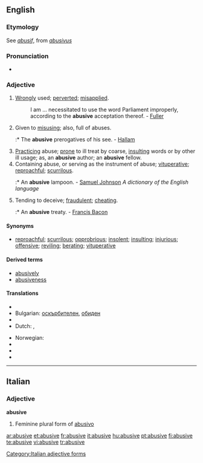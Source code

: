 ==English==

===Etymology===
See {{etyl|fr}} ''[[abusif]]'', from {{etyl|la}} ''[[abusivus]]''

===Pronunciation===
* {{IPA|/əˈbuːsɪv/}}

===Adjective===
{{en-adj}}

# [[wrongly|Wrongly]] used; [[perverted]]; [[misapplied]].
#: I am ... necessitated to use the word Parliament improperly, according to the '''abusive''' acceptation thereof. - [[Fuller]]
# {{archaic}} Given to [[misusing]]; also, full of abuses.
#:* The '''abusive''' prerogatives of his see. - [[w:Henry Hallam|Hallam]]
# [[practicing|Practicing]] abuse; [[prone]] to ill treat by coarse, [[insulting]] words or by other ill usage; as, an '''abusive''' author; an '''abusive''' fellow.
# Containing abuse, or serving as the instrument of abuse; [[vituperative]]; [[reproachful]]; [[scurrilous]].
#:* An '''abusive''' lampoon. - [[w:Samuel Johnson|Samuel Johnson]] ''A dictionary of the English language''
# {{obsolete}} Tending to deceive; [[fraudulent]]; [[cheating]].
#:* An '''abusive''' treaty. - [[w:Francis Bacon|Francis Bacon]]

====Synonyms====
* [[reproachful]]; [[scurrilous]]; [[opprobrious]]; [[insolent]]; [[insulting]]; [[injurious]]; [[offensive]]; [[reviling]]; [[berate| berating]]; [[vituperative]]

====Derived terms====
* [[abusively]]
* [[abusiveness]]

====Translations====
{{trans-top}}
* {{trreq|Bosnian}}
* Bulgarian: [[оскърбителен]], [[обиден]]
* {{trreq|Croatian}}
* Dutch: {{t+|nl|grof}}, {{t+|nl|ruw}}
{{trans-mid}}
* Norwegian: {{t+|no|grov}}
* {{trreq|Serbian}}
* {{trreq|Serbo-Croatian}}
* {{trreq|Slovene}}
{{trans-bottom}}

----

==Italian==

===Adjective===
'''abusive''' {{f}}

# Feminine plural form of [[abusivo]]

[[Category:Italian adjective forms]]

[[ar:abusive]]
[[et:abusive]]
[[fr:abusive]]
[[it:abusive]]
[[hu:abusive]]
[[pt:abusive]]
[[fi:abusive]]
[[te:abusive]]
[[vi:abusive]]
[[tr:abusive]]